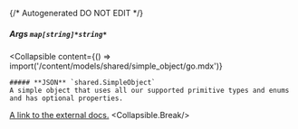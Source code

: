 {/* Autogenerated DO NOT EDIT  */}

##### **Args** `map[string]*string*`

<Collapsible
    content={() => import('/content/models/shared/simple_object/go.mdx')}
>
    ##### **JSON** `shared.SimpleObject`
    A simple object that uses all our supported primitive types and enums and has optional properties.

[A link to the external docs.](https://docs.speakeasyapi.dev)
    <Collapsible.Break/>
</Collapsible>

